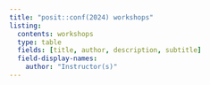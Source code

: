 ```yaml
---
title: "posit::conf(2024) workshops"
listing:
  contents: workshops
  type: table
  fields: [title, author, description, subtitle]
  field-display-names:
    author: "Instructor(s)"
---
```

